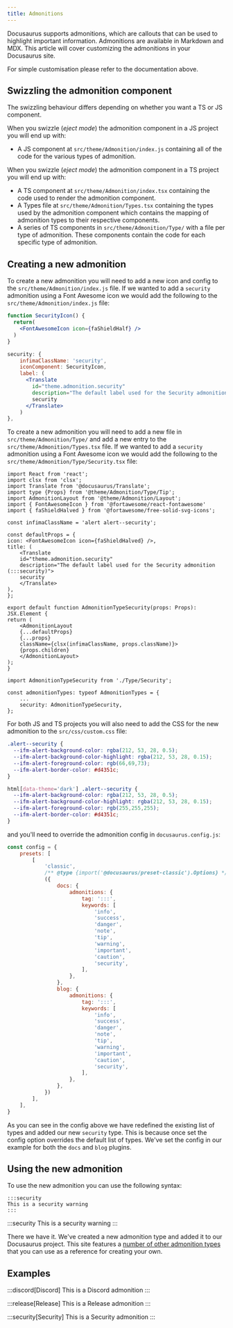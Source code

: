 ```yaml
---
title: Admonitions
---
```


Docusaurus supports admonitions, which are callouts that can be used to highlight important information. Admonitions are available in Markdown and MDX. This article will cover customizing the admonitions in your Docusaurus site.

<DocusaurusButton label="Docusaurus Documentation: Admonitions" to="https://docusaurus.io/docs/markdown-features/admonitions" />

For simple customisation please refer to the documentation above.

<Swizzling />

## Swizzling the admonition component

The swizzling behaviour differs depending on whether you want a TS or JS component.

<Tabs groupId="js-ts">
<TabItem value="js" label="JS">
        
When you swizzle (*eject mode*) the admonition component in a JS project you will end up with:

- A JS component at `src/theme/Admonition/index.js` containing all of the code for the various types of admonition.

</TabItem>
<TabItem value="ts" label="TS">
        
When you swizzle (*eject mode*) the admonition component in a TS project you will end up with:

- A TS component at `src/theme/Admonition/index.tsx` containing the code used to render the admonition component.
- A Types file at `src/theme/Admonition/Types.tsx` containing the types used by the admonition component which contains the mapping of admonition types to their respective components.
- A series of TS components in `src/theme/Admonition/Type/` with a file per type of admonition. These components contain the code for each specific type of admonition.

</TabItem>
</Tabs>

## Creating a new admonition

<Tabs groupId="js-ts">
<TabItem value="js" label="JS">

To create a new admonition you will need to add a new icon and config to the `src/theme/Admonition/index.js` file. If we wanted to add a `security` admonition using a Font Awesome icon we would add the following to the `src/theme/Admonition/index.js` file:

```jsx title="Define the icon"
function SecurityIcon() {
  return(
    <FontAwesomeIcon icon={faShieldHalf} />
  )
}
```

```jsx title="Add the config"
security: {
    infimaClassName: 'security',
    iconComponent: SecurityIcon,
    label: (
      <Translate
        id="theme.admonition.security"
        description="The default label used for the Security admonition (:::security)">
        security
      </Translate>
    )
},
```

</TabItem>
<TabItem value="ts" label="TS">

To create a new admonition you will need to add a new file in `src/theme/Admonition/Type/` and add a new entry to the `src/theme/Admonition/Types.tsx` file. If we wanted to add a `security` admonition using a Font Awesome icon we would add the following to the `src/theme/Admonition/Type/Security.tsx` file:

```tsx title="src/theme/Admonition/Type/Security.tsx"
import React from 'react';
import clsx from 'clsx';
import Translate from '@docusaurus/Translate';
import type {Props} from '@theme/Admonition/Type/Tip';
import AdmonitionLayout from '@theme/Admonition/Layout';
import { FontAwesomeIcon } from '@fortawesome/react-fontawesome'
import { faShieldHalved } from '@fortawesome/free-solid-svg-icons';

const infimaClassName = 'alert alert--security';

const defaultProps = {
icon: <FontAwesomeIcon icon={faShieldHalved} />,
title: (
    <Translate
    id="theme.admonition.security"
    description="The default label used for the Security admonition (:::security)">
    security
    </Translate>
),
};

export default function AdmonitionTypeSecurity(props: Props): JSX.Element {
return (
    <AdmonitionLayout
    {...defaultProps}
    {...props}
    className={clsx(infimaClassName, props.className)}>
    {props.children}
    </AdmonitionLayout>
);
}
```

```tsx title="Add the type"
import AdmonitionTypeSecurity from './Type/Security';

const admonitionTypes: typeof AdmonitionTypes = {
    ...
    security: AdmonitionTypeSecurity,
};
```

</TabItem>
</Tabs>

For both JS and TS projects you will also need to add the CSS for the new admonition to the `src/css/custom.css` file:

```css title="src/css/custom.css"
.alert--security {
  --ifm-alert-background-color: rgba(212, 53, 28, 0.5);
  --ifm-alert-background-color-highlight: rgba(212, 53, 28, 0.15);
  --ifm-alert-foreground-color: rgb(66,69,73);
  --ifm-alert-border-color: #d4351c;
}

html[data-theme='dark'] .alert--security {
  --ifm-alert-background-color: rgba(212, 53, 28, 0.5);
  --ifm-alert-background-color-highlight: rgba(212, 53, 28, 0.15);
  --ifm-alert-foreground-color: rgb(255,255,255);
  --ifm-alert-border-color: #d4351c;
}
```

and you'll need to override the admonition config in `docusaurus.config.js`:

```js title="docusaurus.config.js"
const config = {
    presets: [
        [
            'classic',
            /** @type {import('@docusaurus/preset-classic').Options} */
            ({
                docs: {
                    admonitions: {
                        tag: ':::',
                        keywords: [
                            'info',
                            'success',
                            'danger',
                            'note',
                            'tip',
                            'warning',
                            'important',
                            'caution',
                            'security',
                        ],
                    },
                },
                blog: {
                    admonitions: {
                        tag: ':::',
                        keywords: [
                            'info',
                            'success',
                            'danger',
                            'note',
                            'tip',
                            'warning',
                            'important',
                            'caution',
                            'security',
                        ],
                    },
                },
            })
        ],
    ],
}
```

As you can see in the config above we have redefined the existing list of types and added our new `security` type. This is because once set the config option overrides the default list of types. We've set the config in our example for both the `docs` and `blog` plugins.

## Using the new admonition

To use the new admonition you can use the following syntax:

```mdx title="docs/security.mdx"
:::security
This is a security warning
:::
```

:::security
This is a security warning
:::

There we have it. We've created a new admonition type and added it to our Docusaurus project. This site features a [number of other admonition types](https://github.com/homotechsual/docusaurus.community/tree/main/src/theme/Admonition) that you can use as a reference for creating your own.

## Examples

:::discord[Discord]
This is a Discord admonition
:::

:::release[Release]
This is a Release admonition
:::

:::security[Security]
This is a Security admonition
:::
